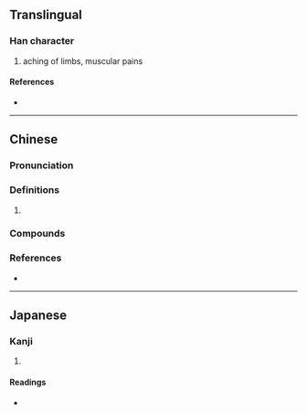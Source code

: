 {{character info/new}}
==Translingual==

===Han character===
{{Han char|rn=104|rad=疒|as=04|sn=9|four=00189|canj=KF,XKF|ids=⿸疒火}}

# aching of limbs, muscular pains

====References====
* {{Han ref|kx=0769.240|dkj=22044|dj=1180.010|hdz=42663.100|uh=75A2|ud=30114|bh=ACCF|bd=44239}}

----

==Chinese==
{{zh-forms}}
{{zh-wp}}

===Pronunciation===
{{zh-pron
|m=chèn
|c=can3,can2
|mc=y
|oc=y
|cat=
}}

===Definitions===
{{zh-hanzi}}

# {{rfdef|zh}}

===Compounds===
{{zh-der|疢如疾首|疾疢|疢頭怪腦}}

===References===
* {{R:yue:mfccd}}

----

==Japanese==

===Kanji===
{{ja-kanji|grade=|rs=疒04}}

# {{rfdef|ja|sort=疒04}}

====Readings====
* {{ja-readings|on=[[ちん]] (chin)|kun=|nanori=}}